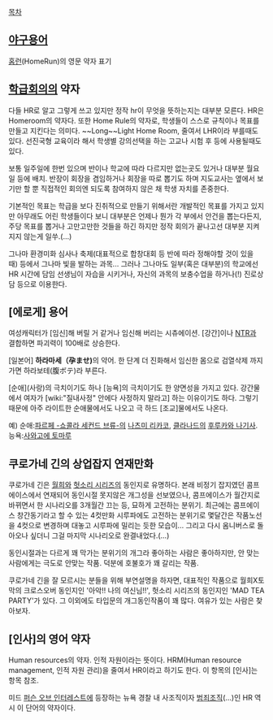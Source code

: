 [[목차]]
== [[야구]]용어 ==
[[홈런]](HomeRun)의 영문 약자 표기
== [[학급회의]]의 약자 ==
다들 HR로 알고 그렇게 쓰고 있지만 정작 hr이 무엇을 뜻하는지는 대부분 모른다. HR은 Homeroom의 약자다. 또한 Home Rule의 약자로, 학생들이 스스로 규칙이나 목표를 만들고 지킨다는 의미다. ~~Long~~Light Home Room, 줄여서 LHR이라 부를때도 있다. 선진국형 교육이라 해서 학생별 강의선택을 하는 고교나 시험 후 등에 사용될때도 있다.

보통 일주일에 한번 있으며 반이나 학교에 따라 다르지만 없는곳도 있거나 대부분 월요일 등에 배치.
반장이 회장을 겸임하거나 회장을 따로 뽑기도 하며 지도교사는 옆에서 보기만 할 뿐 직접적인 회의엔 되도록 참여하지 않은 채 학생 자치를 존중한다.

기본적인 목표는 학급을 보다 진취적으로 만들기 위해서란 개발적인 목표를 가지고 있지만 아무래도 어린 학생들이다 보니 대부분은 언제나 뭔가 각 부에서 안건을 뽑는다든지, 주당 목표를 뽑거나 고만고만한 것들을 하긴 하지만 정작 회의가 끝나고선 대부분 지켜지지 않는게 일쑤.(…)

그나마 환경미화 심사나 축제(대표적으로 합창대회 등 반에 따라 정해야할 것이 있을 때) 등에서 그나마 빛을 발하는 과목... 그러나 그나마도 일부(혹은 대부분)의 학교에선 HR 시간에 담임 선생님이 자습을 시키거나, 자신의 과목의 보충수업을 하거나(!) 진로상담 등으로 이용한다.
== [에로게] 용어 ==
여성캐릭터가 [임신]해 버릴 거 같거나 임신해 버리는 시츄에이션. [강간]이나 [[NTR]]과 결합하면 파괴력이 100배로 상승한다.

[일본어] '''하라마세（孕ませ)'''의 약어. 한 단계 더 진화해서 임신한 몸으로 검열삭제 까지 가면 하라보테(腹ボテ)라 부른다.

[순애](사랑)의 극치이기도 하나 [능욕]의 극치이기도 한 양면성을 가지고 있다. 강간물에서 여자가 [wiki:"질내사정" 안에다 사정하지 말라고] 하는 이유이기도 하다.
그렇기 때문에 아주 라이트한 순애물에서도 나오고 극 하드 [조교]물에서도 나온다.

예)
순애:[[파르페 -쇼콜라 세컨드 브류-]]의 [[나츠미 리카코]], [[클라나드]]의 [[후루카와 나기사]].
능욕:[[사와고에 토마루]]
== 쿠로가네 긴의 상업잡지 연재만화 ==
쿠로가네 긴은 [[월희]]와 [[헛소리 시리즈]]의 동인지로 유명하다.
본래 비정기 잡지였던 콤프에이스에서 연재되어 동인시절 못지않은 개그성을 선보였으나, 콤프에이스가 월간지로 바뀌면서 한 시나리오를 3개월간 끄는 등, 묘하게 고전하는 분위기.
최근에는 콤프에이스 창간동기라고 할 수 있는 4컷만화 시루파에도 고전하는 분위기로 몇달간은 작품노선을 4컷으로 변경하며 대놓고 시루파에 밀리는 듯한 모습이...
그리고 다시 옴니버스로 돌아오나 싶더니 그걸 마지막 시나리오로 완결내었다.(...)

동인시절과는 다르게 꽤 막가는 분위기의 개그라 좋아하는 사람은 좋아하지만, 안 맞는 사람에게는 극도로 안맞는 작품. 덕분에 호불호가 꽤 갈리는 작품.

쿠로가네 긴을 잘 모르시는 분들을 위해 부연설명을 하자면, 대표적인 작품으로 월희X토막의 크로스오버 동인지인 '아악!! 나의 여신님!!', 헛소리 시리즈의 동인지인 'MAD TEA PARTY'가 있다. 그 이외에도 타입문의 개그동인작품이 꽤 많다. 여유가 있는 사람은 찾아보자.
== [인사]의 영어 약자 ==
Human resources의 약자. 인적 자원이라는 뜻이다. HRM(Human resource management, 인적 자원 관리)을 줄여서 HR이라고 하기도 한다. 이 항목의 [인사]는 항목 참조.

미드 [[퍼슨 오브 인터레스트]]에 등장하는 뉴욕 경찰 내 사조직이자 [[범죄조직]](...)인 HR 역시 이 단어의 약자이다.
